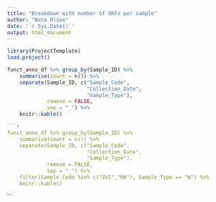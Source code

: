 ```yaml
---
title: "Breakdown with number of ORFs per sample"
author: "Nate Olson"
date: '`r Sys.Date()`'
output: html_document
---
```


```r
library(ProjectTemplate)
load.project()
```
```r
funct_anno_df %>% group_by(Sample_ID) %>% 
    summarise(count = n()) %>% 
    separate(Sample_ID, c("Sample_Code",
                          "Collection_Date",
                          "Sample_Type"),
             remove = FALSE,
             sep = "_") %>% 
    knitr::kable()
```
```r
```r
funct_anno_df %>% group_by(Sample_ID) %>% 
    summarise(count = n()) %>% 
    separate(Sample_ID, c("Sample_Code",
                          "Collection_Date",
                          "Sample_Type"),
             remove = FALSE,
             sep = "_") %>% 
    filter(Sample_Code %in% c("ZVI","RW"), Sample_Type == "W") %>% 
    knitr::kable()
```
```

